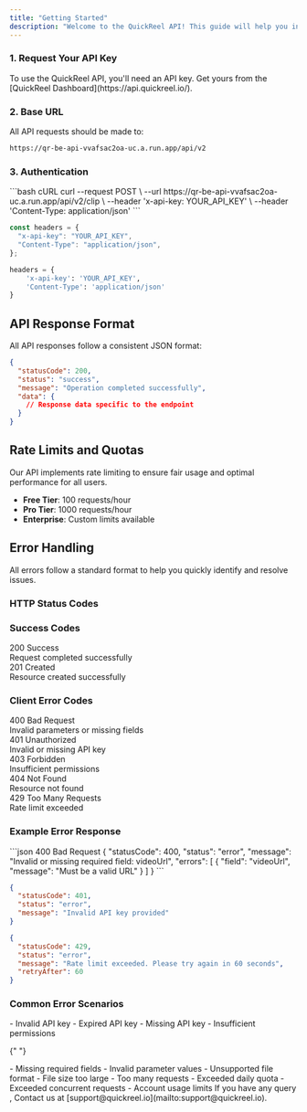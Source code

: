```yaml
---
title: "Getting Started"
description: "Welcome to the QuickReel API! This guide will help you integrate our powerful AI-driven video processing features into your application."
---
```


### 1. Request Your API Key

<Note>
  To use the QuickReel API, you'll need an API key. Get yours from the
  [QuickReel Dashboard](https://api.quickreel.io/).
</Note>

### 2. Base URL

All API requests should be made to:

```bash
https://qr-be-api-vvafsac2oa-uc.a.run.app/api/v2
```

### 3. Authentication

<CodeGroup>
```bash cURL
curl --request POST \
  --url https://qr-be-api-vvafsac2oa-uc.a.run.app/api/v2/clip \
  --header 'x-api-key: YOUR_API_KEY' \
  --header 'Content-Type: application/json'
```

```javascript Node.js
const headers = {
  "x-api-key": "YOUR_API_KEY",
  "Content-Type": "application/json",
};
```

```python Python
headers = {
    'x-api-key': 'YOUR_API_KEY',
    'Content-Type': 'application/json'
}
```

</CodeGroup>

## API Response Format

All API responses follow a consistent JSON format:

```json
{
  "statusCode": 200,
  "status": "success",
  "message": "Operation completed successfully",
  "data": {
    // Response data specific to the endpoint
  }
}
```

## Rate Limits and Quotas

<Info>
  Our API implements rate limiting to ensure fair usage and optimal performance
  for all users.
</Info>

- **Free Tier**: 100 requests/hour
- **Pro Tier**: 1000 requests/hour
- **Enterprise**: Custom limits available

## Error Handling

<Warning>
  All errors follow a standard format to help you quickly identify and resolve
  issues.
</Warning>

### HTTP Status Codes

<CardGroup cols={2}>
  <Card>
    <div className="flex items-center gap-2 mb-4">
      <span ><Icon icon="circle-check" size={24} color="#0D9373" /></span>
      <h3 className="text-lg font-bold">Success Codes</h3>
    </div>
    <div className="space-y-3">
      <div>
        <div className="font-mono"><span className="text-green-600">200</span> Success</div>
        <div >Request completed successfully</div>
      </div>
      <div>
        <div className="font-mono"><span className="text-green-600">201</span> Created</div>
        <div >Resource created successfully</div>
      </div>
    </div>
  </Card>

  <Card>
    <div className="flex items-center gap-2 mb-4">
      <span ><Icon icon="circle-xmark" size={24} color="#DC3545" /></span>
      <h3 className="text-lg font-bold">Client Error Codes</h3>
    </div>
    <div className="space-y-3">
      <div>
        <div className="font-mono"><span className="text-red-600">400</span> Bad Request</div>
        <div>Invalid parameters or missing fields</div>
      </div>
      <div>
        <div className="font-mono"><span className="text-red-600">401</span> Unauthorized</div>
        <div >Invalid or missing API key</div>
      </div>
      <div>
        <div className="font-mono"><span className="text-red-600">403</span> Forbidden</div>
        <div >Insufficient permissions</div>
      </div>
      <div>
        <div className="font-mono"><span className="text-red-600">404</span> Not Found</div>
        <div >Resource not found</div>
      </div>
      <div>
        <div className="font-mono"><span className="text-red-600">429</span> Too Many Requests</div>
        <div >Rate limit exceeded</div>
      </div>
    </div>
  </Card>
</CardGroup>

### Example Error Response

<CodeGroup>
```json 400 Bad Request
{
  "statusCode": 400,
  "status": "error",
  "message": "Invalid or missing required field: videoUrl",
  "errors": [
    {
      "field": "videoUrl",
      "message": "Must be a valid URL"
    }
  ]
}
```

```json 401 Unauthorized
{
  "statusCode": 401,
  "status": "error",
  "message": "Invalid API key provided"
}
```

```json 429 Rate Limit
{
  "statusCode": 429,
  "status": "error",
  "message": "Rate limit exceeded. Please try again in 60 seconds",
  "retryAfter": 60
}
```

</CodeGroup>

### Common Error Scenarios

<AccordionGroup>
  <Accordion title="Authentication Errors" icon="key">
    - Invalid API key - Expired API key - Missing API key - Insufficient
    permissions
  </Accordion>

{" "}

<Accordion title="Request Errors" icon="circle-exclamation">
  - Missing required fields - Invalid parameter values - Unsupported file format
  - File size too large
</Accordion>

  <Accordion title="Rate Limiting" icon="clock">
    - Too many requests - Exceeded daily quota - Exceeded concurrent requests -
    Account usage limits
  </Accordion>
</AccordionGroup>

<Note>
  If you have any query , Contact us at
  [support@quickreel.io](mailto:support@quickreel.io).
</Note>
